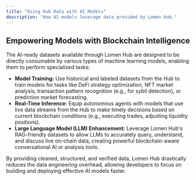```yaml
---
title: "Using Hub Data with AI Models"
description: "How AI models leverage data provided by Lomen Hub."
---
```


## Empowering Models with Blockchain Intelligence

The AI-ready datasets available through Lomen Hub are designed to be directly consumable by various types of machine learning models, enabling them to perform specialized tasks:

- **Model Training:** Use historical and labeled datasets from the Hub to train models for tasks like DeFi strategy optimization, NFT market analysis, transaction pattern recognition (e.g., for sybil detection), or prediction market forecasting.
- **Real-Time Inference:** Equip autonomous agents with models that use live data streams from the Hub to make timely decisions based on current blockchain conditions (e.g., executing trades, adjusting liquidity positions).
- **Large Language Model (LLM) Enhancement:** Leverage Lomen Hub's RAG-friendly datasets to allow LLMs to accurately query, understand, and discuss live on-chain data, creating powerful blockchain-aware conversational AI or analysis tools.

By providing cleaned, structured, and verified data, Lomen Hub drastically reduces the data engineering overhead, allowing developers to focus on building and deploying effective AI models faster.
